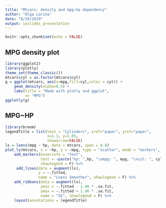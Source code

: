 ```yaml
---
title: "Mtcars: density and mpg~hp dependency"
author: "Olga Larina"
date: "8/29/2019"
output: ioslides_presentation
---
```


```r
knitr::opts_chunk$set(echo = FALSE)
```

## MPG density plot
```r
library(ggplot2)
library(plotly)
theme_set(theme_classic())
mtcars$cyl = as.factor(mtcars$cyl)
g = ggplot(mtcars, aes(x=mpg,fill=cyl,color = cyl)) +
    geom_density(alpha=0.5) + 
    labs(title = "Made with plotly and ggplot",
         x= "MPG")
ggplotly(g)
```

## MPG~HP
```r
library(broom)
legendTitle = list(text = "Cylinders", xref="paper", yref="paper",
                   x=1.1, y=1.05,
                   showarrow=FALSE)
ls = loess(mpg ~ hp, data = mtcars, span = 0.8)
plot_ly(mtcars, x = ~hp, y = ~mpg, type = "scatter", mode = "markers", color = mtcars$cyl) %>%
    add_markers(hoverinfo = "text",
                text = ~paste("hp: ",hp, "\nmpg: ", mpg, "\ncyl: ", cyl, "\n", rownames(mtcars)),
                showlegend = F) %>%
     add_lines(data = augment(ls),
               y = ~.fitted,
               name = "Loess Smoother", showlegend = F) %>%
    add_ribbons(data = augment(ls),
                ymin = ~.fitted - 1.96 * .se.fit,
                ymax = ~.fitted + 1.96 * .se.fit,
                name = "SE", showlegend = F) %>%
    layout(annotations = legendTitle)
```





